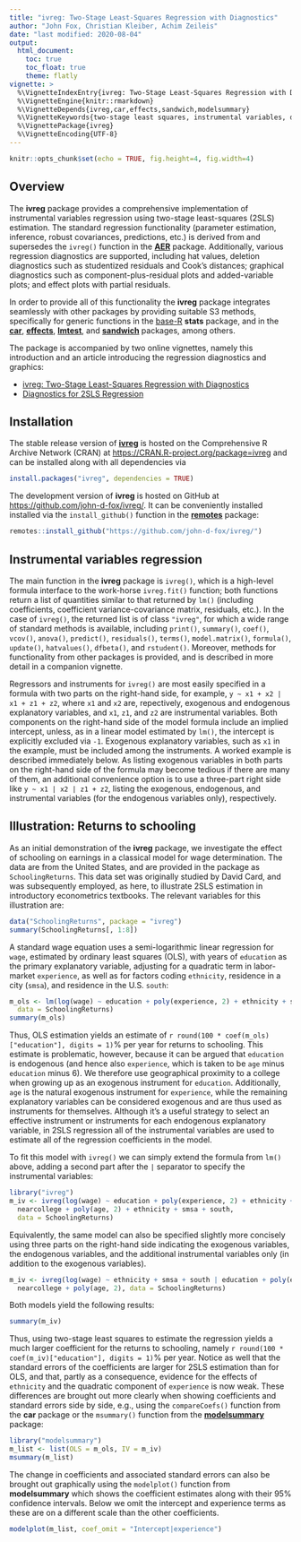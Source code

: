 ```yaml
---
title: "ivreg: Two-Stage Least-Squares Regression with Diagnostics"
author: "John Fox, Christian Kleiber, Achim Zeileis"
date: "last modified: 2020-08-04"
output:
  html_document:
    toc: true
    toc_float: true
    theme: flatly
vignette: >
  %\VignetteIndexEntry{ivreg: Two-Stage Least-Squares Regression with Diagnostics}
  %\VignetteEngine{knitr::rmarkdown}
  %\VignetteDepends{ivreg,car,effects,sandwich,modelsummary}
  %\VignetteKeywords{two-stage least squares, instrumental variables, diagnostics}
  %\VignettePackage{ivreg}
  %\VignetteEncoding{UTF-8}
---
```


```r
knitr::opts_chunk$set(echo = TRUE, fig.height=4, fig.width=4)
```

## Overview

The **ivreg** package provides a comprehensive implementation of instrumental variables
regression using two-stage least-squares (2SLS) estimation. The standard
regression functionality (parameter estimation, inference, robust covariances,
predictions, etc.) is derived from and supersedes the `ivreg()` function in the
[**AER**](https://CRAN.R-project.org/package=AER) package. Additionally, various
regression diagnostics are supported, including hat values, deletion diagnostics such
as studentized residuals and Cook's distances; graphical diagnostics such as
component-plus-residual plots and added-variable plots; and effect plots with partial
residuals.

In order to provide all of this functionality the **ivreg** package integrates
seamlessly with other packages by providing suitable S3 methods, specifically for generic functions in the
[base-R](https://www.R-project.org/) **stats** package, and in the
[**car**](https://CRAN.R-project.org/package=car),
[**effects**](https://CRAN.R-project.org/package=effects),
[**lmtest**](https://CRAN.R-project.org/package=lmtest), and
[**sandwich**](https://CRAN.R-project.org/package=sandwich) packages,
among others.

The package is accompanied by two online vignettes, namely this introduction and an
article introducing the regression diagnostics and graphics:

* [ivreg: Two-Stage Least-Squares Regression with Diagnostics](https://john-d-fox.github.io/ivreg/articles/ivreg.html)
* [Diagnostics for 2SLS Regression](https://john-d-fox.github.io/ivreg/articles/Diagnostics-for-2SLS-Regression.html)



## Installation

The stable release version of [**ivreg**](https://CRAN.R-project.org/package=ivreg)
is hosted on the Comprehensive R Archive Network
(CRAN) at <https://CRAN.R-project.org/package=ivreg> and can be installed along with all
dependencies via

```r
install.packages("ivreg", dependencies = TRUE)
```

The development version of **ivreg** is hosted on GitHub at <https://github.com/john-d-fox/ivreg/>.
It can be conveniently installed installed via the `install_github()` function in the
[**remotes**](https://CRAN.R-project.org/package=remotes) package:

```r
remotes::install_github("https://github.com/john-d-fox/ivreg/")
```

## Instrumental variables regression

The main function in the **ivreg** package is `ivreg()`, which is a high-level
formula interface to the work-horse `ivreg.fit()` function; both functions return
a list of quantities similar to that returned by `lm()` (including coefficients, coefficient variance-covariance
matrix, residuals, etc.). In the case of `ivreg()`, the returned list is of class `"ivreg"`,
for which a wide range of standard methods is available, including `print()`,
`summary()`, `coef()`, `vcov()`, `anova()`, `predict()`, `residuals()`, `terms()`,
`model.matrix()`, `formula()`, `update()`, `hatvalues()`, `dfbeta()`, and `rstudent()`.
Moreover, methods for functionality from other packages is provided, 
and is described in more detail in a companion vignette.

Regressors and instruments for `ivreg()` are most easily specified in a
formula with two parts on the right-hand side, for example, `y ~ x1 + x2 | x1 + z1 + z2`,
where `x1` and `x2` are, repectively, exogenous and endogenous explanatory variables, and `x1`, `z1`, and `z2` are 
instrumental variables. Both components on the right-hand side of the model formula include
an implied intercept, unless, as in a linear model estimated by `lm()`, the intercept is
explicitly excluded via `-1`. Exogenous explanatory variables, such as `x1` in the example, 
must be included among the instruments. A worked example is described immediately below.
As listing exogenous variables in both parts on the right-hand side of the formula
may become tedious if there are many of them, an additional convenience option is to
use a three-part right side like `y ~ x1 | x2 | z1 + z2`, listing the exogenous, endogenous,
and instrumental variables (for the endogenous variables only), respectively.


## Illustration: Returns to schooling

As an initial demonstration of the **ivreg** package, we investigate
the effect of schooling on earnings in a classical model for wage determination.
The data are from the United States, and are provided in the package as
`SchoolingReturns`. This data set was originally studied by David Card, and was subsequently
employed, as here, to illustrate 2SLS estimation in introductory econometrics textbooks. The relevant variables for this
illustration are:

```r
data("SchoolingReturns", package = "ivreg")
summary(SchoolingReturns[, 1:8])
```

A standard wage equation uses a semi-logarithmic linear regression for `wage`, estimated by
ordinary least squares (OLS), with years of `education` as the primary explanatory variable,
adjusting for a quadratic term in labor-market `experience`, as well as for factors
coding `ethnicity`, residence in a city (`smsa`), and residence in the U.S. `south`:

```r
m_ols <- lm(log(wage) ~ education + poly(experience, 2) + ethnicity + smsa + south,
  data = SchoolingReturns)
summary(m_ols)
```

Thus, OLS estimation yields an estimate of `r round(100 * coef(m_ols)["education"], digits = 1)`%
per year for returns to schooling. This estimate is problematic, however, because it can be argued
that `education` is endogenous (and hence also `experience`, which is taken to be `age` minus
`education` minus 6). We therefore use geographical proximity to a college when growing
up as an exogenous instrument for `education`. Additionally, `age` is the natural
exogenous instrument for `experience`, while the remaining explanatory variables can be considered
exogenous and are thus used as instruments for themselves.
Although it's a useful strategy to select an effective instrument or instruments for each endogenous
explanatory variable, in 2SLS regression all of the instrumental variables are used to estimate all
of the regression coefficients in the model.

To fit this model with `ivreg()` we can simply extend the formula from `lm()` above, adding a second part after the `|` separator to specify the instrumental variables:

```r
library("ivreg")
m_iv <- ivreg(log(wage) ~ education + poly(experience, 2) + ethnicity + smsa + south |
  nearcollege + poly(age, 2) + ethnicity + smsa + south,
  data = SchoolingReturns)
```

Equivalently, the same model can also be specified slightly more concisely using three parts on the
right-hand side indicating the exogenous variables, the endogenous variables, and the additional
instrumental variables only (in addition to the exogenous variables).

```r
m_iv <- ivreg(log(wage) ~ ethnicity + smsa + south | education + poly(experience, 2) |
  nearcollege + poly(age, 2), data = SchoolingReturns)
```

Both models yield the following results:

```r
summary(m_iv)
```

Thus, using two-stage least squares to estimate the regression yields a much larger
coefficient for the returns to schooling, namely `r round(100 * coef(m_iv)["education"], digits = 1)`% per year.
Notice as well that the standard errors of the coefficients are larger for 2SLS estimation
than for OLS, and that, partly as a consequence, evidence for the effects of `ethnicity`
and the quadratic component of `experience` is now weak. These differences are brought
out more clearly when showing coefficients and standard errors side by side, e.g., using the
`compareCoefs()` function from the **car** package or the `msummary()` function from the
[**modelsummary**](https://CRAN.R-project.org/package=modelsummary) package:

```r
library("modelsummary")
m_list <- list(OLS = m_ols, IV = m_iv)
msummary(m_list)
```

The change in coefficients and associated standard errors can also be brought out graphically
using the `modelplot()` function from **modelsummary** which shows the coefficient estimates
along with their 95% confidence intervals. Below we omit the intercept and experience terms
as these are on a different scale than the other coefficients. 

```r
modelplot(m_list, coef_omit = "Intercept|experience")
```
